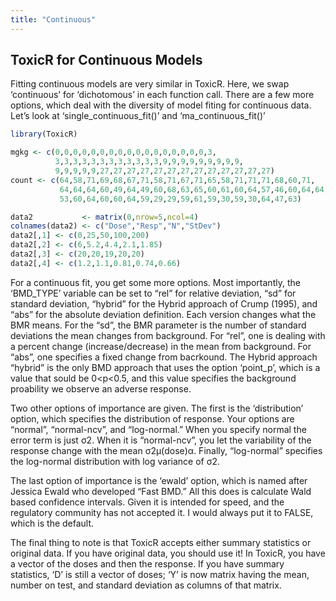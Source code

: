 ```yaml
---
title: "Continuous"
---
```


## ToxicR for Continuous Models

Fitting continuous models are very similar in ToxicR. Here, we swap ‘continuous’ for ‘dichotomous’ in each function call. There are a few more options, which deal with the diversity of model fiting for continuous data. Let’s look at ‘single_continuous_fit()’ and ‘ma_continuous_fit()’

```r
library(ToxicR)
```

```r
mgkg <- c(0,0,0,0,0,0,0,0,0,0,0,0,0,0,0,0,0,3,
          3,3,3,3,3,3,3,3,3,3,3,3,9,9,9,9,9,9,9,9,9,
          9,9,9,9,9,27,27,27,27,27,27,27,27,27,27,27,27,27)
count <- c(64,58,71,69,68,67,71,58,71,67,71,65,58,71,71,71,68,60,71,
           64,64,64,60,49,64,49,60,68,63,65,60,61,60,64,57,46,60,64,64,
           53,60,64,60,60,64,59,29,29,59,61,59,30,59,30,64,47,63)

data2           <- matrix(0,nrow=5,ncol=4)
colnames(data2) <- c("Dose","Resp","N","StDev")
data2[,1] <- c(0,25,50,100,200)
data2[,2] <- c(6,5.2,4.4,2.1,1.85)
data2[,3] <- c(20,20,19,20,20)
data2[,4] <- c(1.2,1.1,0.81,0.74,0.66)
```

For a continuous fit, you get some more options. Most importantly, the ‘BMD_TYPE’ variable can be set to “rel” for relative deviation, “sd” for standard deviation, “hybrid” for the Hybrid approach of Crump (1995), and “abs” for the absolute deviation definition. Each version changes what the BMR means. For the “sd”, the BMR parameter is the number of standard deviations the mean changes from background. For “rel”, one is dealing with a percent change (increase/decrease) in the mean from background. For “abs”, one specifies a fixed change from bacrkound. The Hybrid approach “hybrid” is the only BMD approach that uses the option ‘point_p’, which is a value that sould be 0<p<0.5, and this value specifies the background proability we observe an adverse response.

Two other options of importance are given. The first is the ‘distribution’ option, which specifies the distribution of response. Your options are “normal”, “normal-ncv”, and “log-normal.” When you specify normal the error term is just σ2. When it is “normal-ncv”, you let the variability of the response change with the mean σ2μ(dose)α. Finally, “log-normal” specifies the log-normal distribution with log variance of σ2.

The last option of importance is the ‘ewald’ option, which is named after Jessica Ewald who developed “Fast BMD.” All this does is calculate Wald based confidence intervals. Given it is intended for speed, and the regulatory community has not accepted it. I would always put it to FALSE, which is the default.

The final thing to note is that ToxicR accepts either summary statistics or original data. If you have original data, you should use it! In ToxicR, you have a vector of the doses and then the response. If you have summary statistics, ‘D’ is still a vector of doses; ‘Y’ is now matrix having the mean, number on test, and standard deviation as columns of that matrix.
